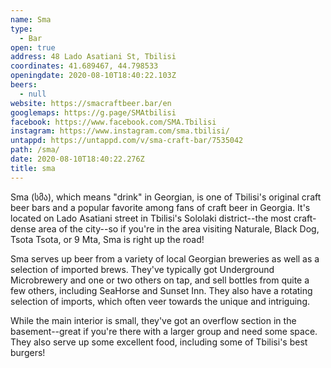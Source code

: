 ```yaml
---
name: Sma
type:
  - Bar
open: true
address: 48 Lado Asatiani St, Tbilisi
coordinates: 41.689467, 44.798533
openingdate: 2020-08-10T18:40:22.103Z
beers:
  - null
website: https://smacraftbeer.bar/en
googlemaps: https://g.page/SMAtbilisi
facebook: https://www.facebook.com/SMA.Tbilisi
instagram: https://www.instagram.com/sma.tbilisi/
untappd: https://untappd.com/v/sma-craft-bar/7535042
path: /sma/
date: 2020-08-10T18:40:22.276Z
title: sma
---
```

Sma (სმა), which means "drink" in Georgian, is one of Tbilisi's original craft beer bars and a popular favorite among fans of craft beer in Georgia. It's located on Lado Asatiani street in Tbilisi's Sololaki district--the most craft-dense area of the city--so if you're in the area visiting Naturale, Black Dog, Tsota Tsota, or 9 Mta, Sma is right up the road! 

Sma serves up beer from a variety of local Georgian breweries as well as a selection of imported brews. They've typically got Underground Microbrewery and one or two others on tap, and sell bottles from quite a few others, including SeaHorse and Sunset Inn. They also have a rotating selection of imports, which often veer towards the unique and intriguing.

While the main interior is small, they've got an overflow section in the basement--great if you're there with a larger group and need some space. They also serve up some excellent food, including some of Tbilisi's best burgers!
